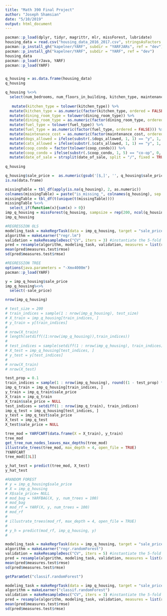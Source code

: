 ```yaml
---
title: "Math 390 Final Project"
author: "Joseph Shamsian"
date: "5/10/2019"
output: html_document
---
```




```r
pacman::p_load(dplyr, tidyr, magrittr, mlr, missForest, lubridate)
housing_data = read.csv("housing_data_2016_2017.csv", stringsAsFactors = FALSE)
pacman::p_install_gh("kapelner/YARF", subdir = "YARFJARs", ref = "dev")
pacman::p_install_gh("kapelner/YARF", subdir = "YARF", ref = "dev")
housing_data
pacman::p_load(rJava, YARF)
pacman::p_load(YARF)


q_housing = as.data.frame(housing_data)
q_housing 

q_housing %<>%
  select(num_bedrooms, num_floors_in_building, kitchen_type, maintenance_cost, num_full_bathrooms, num_total_rooms, sq_footage, walk_score, dining_room_type, fuel_type, cats_allowed, dogs_allowed, sale_price, coop_condo, approx_year_built, date_of_sale) %>%
  
   mutate(kitchen_type = tolower(kitchen_type)) %>%
  mutate(kitchen_type = as.numeric(factor(kitchen_type, ordered = FALSE))) %>%
  mutate(dining_room_type = tolower(dining_room_type)) %>%
  mutate(dining_room_type = as.numeric(factor(dining_room_type, ordered = FALSE))) %>%
  mutate(fuel_type = tolower(fuel_type)) %>%
  mutate(fuel_type = as.numeric(factor(fuel_type, ordered = FALSE))) %>%
  mutate(maintenance_cost = as.numeric(factor(maintenance_cost, ordered = FALSE))) %>%
  mutate(dogs_allowed = ifelse(substr(.$dogs_allowed, 1, 1) == "y", 1, 0)) %>%
  mutate(cats_allowed = ifelse(substr(.$cats_allowed, 1, 1) == "y", 1, 0)) %>%
  mutate(coop_condo = factor(tolower(coop_condo))) %>%
  mutate(coop_condo = ifelse(substr(.$coop_condo, 1, 5) == "co-op", 0, 1)) %>%
  mutate(date_of_sale = strsplit(date_of_sale, split = "/", fixed = TRUE))
  
q_housing

q_housing$sale_price =  as.numeric(gsub('[$,]', '', q_housing$sale_price))
is.na(data.frame)

missingTable = tbl_df(apply(is.na(q_housing), 2, as.numeric))
colnames(missingTable) = paste("is_missing_", colnames(q_housing), sep = "")
missingTable = tbl_df(t(unique(t(missingTable))))
missingTable %<>% 
  select_if(function(x){sum(x) > 0})
imp_q_housing = missForest(q_housing, sampsize = rep(200, ncol(q_housing)))$ximp
imp_q_housing
```

```r
#REGRESSION OLS
modeling_task = makeRegrTask(data = imp_q_housing, target = "sale_price") 
algorithm = makeLearner("regr.lm")
validation = makeResampleDesc("CV", iters = 3) #instantiate the 5-fold CV
pred = resample(algorithm, modeling_task, validation, measures = list(rmse))
mean(pred$measures.test$rmse)
sd(pred$measures.test$rmse)
```

```r
#REGRESSION TREE
options(java.parameters = "-Xmx4000m")
pacman::p_load(YARF)

y = imp_q_housing$sale_price
imp_q_housing%<>%
  select(-sale_price)

nrow(imp_q_housing)

# test_size = 200
# train_indices = sample(1 : nrow(imp_q_housing), test_size)
# X_train = imp_q_housing[train_indices, ]
# y_train = y[train_indices]
# 
# nrow(X_train)
# length(setdiff((1:nrow(imp_q_housing)),train_indices))
# 
# test_indices = sample(setdiff(1 : nrow(imp_q_housing), train_indices), test_size)
# X_test = imp_q_housing[test_indices, ]
# y_test = y[test_indices]
# 
# nrow(X_train)
# nrow(X_test)

test_prop = 0.1
train_indices = sample(1 : nrow(imp_q_housing), round((1 - test_prop) * nrow(imp_q_housing)))
imp_q_train = imp_q_housing[train_indices, ]
y_train = imp_q_train$sale_price
X_train = imp_q_train
X_train$sale_price = NULL
test_indices = setdiff(1 : nrow(imp_q_train), train_indices)
imp_q_test = imp_q_housing[test_indices, ]
y_test = imp_q_test$sale_price
X_test = imp_q_test
X_test$sale_price = NULL

tree_mod = YARFCART(data.frame(X = X_train), y_train)
tree_mod
get_tree_num_nodes_leaves_max_depths(tree_mod)
illustrate_trees(tree_mod, max_depth = 4, open_file = TRUE)
?YARFCART
tree_mod[[3L]]

y_hat_test = predict(tree_mod, X_test)
y_hat_test
```

```r
#RANDOM FOREST
# y = imp_q_housing$sale_price
# X = imp_q_housing
# X$sale_price= NULL
# mod_bag = YARFBAG(X, y, num_trees = 100)
# mod_bag
# mod_rf = YARF(X, y, num_trees = 100)
# mod_rf
# 
# illustrate_trees(mod_rf, max_depth = 4, open_file = TRUE)
# 
# y_h = predict(mod_rf, imp_q_housing, y)
#   

modeling_task = makeRegrTask(data = imp_q_housing, target = "sale_price") 
algorithm = makeLearner("regr.randomForest")
validation = makeResampleDesc("CV", iters = 5) #instantiate the 5-fold CV
pred = resample(algorithm, modeling_task, validation, measures = list(rmse))
mean(pred$measures.test$rmse)
sd(pred$measures.test$rmse)
```

```r
getParamSet("classif.randomForest")

modeling_task = makeRegrTask(data = imp_q_housing, target = "sale_price") 
algorithm = makeLearner("classif.randomForest")
validation = makeResampleDesc("CV", iters = 3) #instantiate the 5-fold CV
pred = resample(algorithm, modeling_task, validation, measures = list(rmse))
mean(pred$measures.test$rmse)
sd(pred$measures.test$rmse)
```

